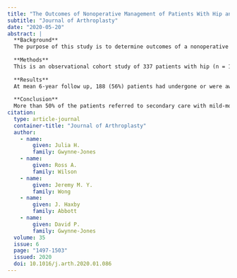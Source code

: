 ```yaml
---
title: "The Outcomes of Nonoperative Management of Patients With Hip and Knee Osteoarthritis Triaged to a Physiotherapy-Led Clinic at Minimum 5-Year Follow-Up and Factors Associated With Progression to Surgery"
subtitle: "Journal of Arthroplasty"
date: "2020-05-20"
abstract: |
  **Background**
  The purpose of this study is to determine outcomes of a nonoperative treatment service for hip and knee osteoarthritis (OA), the “Joint Clinic,” at minimum 5-year follow-up, and investigate factors that may influence progression to joint replacement surgery.
  
  **Methods**
  This is an observational cohort study of 337 patients with hip (n = 151, 45%) or knee OA (n = 186, 55%) seen at the Joint Clinic, at 5-7 years of follow-up. Kaplan-Meier survival curves were used to determine survivorship of the affected joint and Cox regression used to determine factors associated with time to surgery.
  
  **Results**
  At mean 6-year follow up, 188 (56%) patients had undergone or were awaiting total joint arthroplasty, 127 (38%) were still being managed nonoperatively, and 22 (7%) had died without having surgery. Patients with hip OA were more likely to have required surgery (111/151, 74%) than patients with knee OA (77/186, 41%) (chi-square = 33.6, P < .001). The 7-year surgery-free survival for hip OA was 23.7% and knee OA 55.9% (P < .001). Factors associated with increased likelihood of surgery were joint affected (hip, hazard ratio [HR] 2.80), Kellgren-Lawrence (KL) grade (KL 3, HR 2.02; KL 4, 4.79), and Oxford Hip/Knee Score (HR 1.34 for each 5 points worse at baseline).
  
  **Conclusion**
  More than 50% of the patients referred to secondary care with mild-moderate knee OA may not need surgery at 7 years. Patients with hip OA and those with severe radiographic changes are more likely to require surgery and should not be delayed if there is not an adequate response to conservative measures.
citation: 
  type: article-journal
  container-title: "Journal of Arthroplasty"
  author:
    - name:
        given: Julia H.
        family: Gwynne-Jones
    - name:
        given: Ross A.
        family: Wilson
    - name:
        given: Jeremy M. Y.
        family: Wong
    - name:
        given: J. Haxby
        family: Abbott
    - name:
        given: David P.
        family: Gwynne-Jones
  volume: 35
  issue: 6
  page: "1497-1503"
  issued: 2020
  doi: 10.1016/j.arth.2020.01.086
---
```

